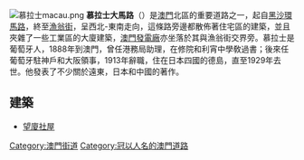 {{Unreferenced |time=2008-10-14T16:59:03+00:00 }}
[[File:慕拉士macau.png|thumb]]
{{coord|22|11|34.95|N|113|32|09.34|E|display = title}}
{{Infobox Macau street
|streetname_zh = 慕拉士大馬路
|streetname_pt = Avenida de Venceslau de Morais
|image = 
|caption = 
|namedon = 
|parish1 = [[花地瑪堂區|花地瑪堂區]]
|begin1 = 黑沙環馬路
|junction1 = 黑沙環第四街
|junction2 = 黑沙環第五街
|junction3 = [[俾利喇街|俾利喇街]]
|junction4 = 高利亞海軍上將大馬路
|junction5 = 望善街
|junction6 = 慕拉士巷
|junction7 = 區神父街
|junction8 = 東北大馬路
|junction9 = 慕拉士街
|end1 = 漁翁街
|end2 = 
|length = 
|width = 
}}
'''慕拉士大馬路'''（{{lang-pt|Avenida de Venceslau de Morais}}）是[[澳門|澳門]]北區的重要道路之一，起自[[黑沙環馬路|黑沙環馬路]]，終至[[漁翁街|漁翁街]]，呈西北-東南走向，這條路旁邊都散佈著住宅區的建築，並且夾雜了一些工業區的大廈建築，[[澳門發電廠|澳門發電廠]]亦坐落於其與漁翁街交界旁。慕拉士是葡萄牙人，1888年到澳門，曾任港務局助理，在修院和利宵中學敎過書；後來任葡萄牙駐神戶和大阪領事，1913年辭職，住在日本四國的德島，直至1929年去世。他發表了不少關於遠東，日本和中國的著作。

== 建築 ==
* [[望廈社屋|望廈社屋]]

{{MO-street-stub}}

{{澳門行政區劃}}

[[Category:澳門街道|Category:澳門街道]]
[[Category:冠以人名的澳門道路|Category:冠以人名的澳門道路]]